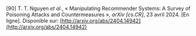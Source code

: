 \[90\]	T. T. Nguyen *et al.*, « Manipulating Recommender Systems: A Survey of Poisoning Attacks and Countermeasures », *arXiv \[cs.CR\]*, 23 avril 2024\. \[En ligne\]. Disponible sur: [http://arxiv.org/abs/2404.14942](http://arxiv.org/abs/2404.14942)